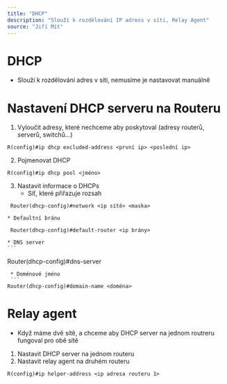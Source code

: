 ```yaml
---
title: "DHCP"
description: "Slouží k rozdělování IP adress v síti, Relay Agent"
source: "Jiří Mít"
---
```

# DHCP
* Slouží k rozdělování adres v síti, nemusíme je nastavovat manuálně

# Nastavení DHCP serveru na Routeru
1. Vyloučit adresy, které nechceme aby poskytoval (adresy routerů, serverů, switchů…)
```
R(config)#ip dhcp excluded-address <první ip> <poslední ip>
```
2.	Pojmenovat DHCP
```
R(config)#ip dhcp pool <jméno>
```
3.	Nastavit informace o DHCPs
    * Síť, které přiřazuje rozsah
   ```
 	Router(dhcp-config)#network <ip sítě> <maska>
   ```
    * Defaultní bránu
   ```
 	Router(dhcp-config)#default-router <ip brány>
   ```
    * DNS server
 	```
   Router(dhcp-config)#dns-server <ip serveru>
   ```
    * Doménové jméno
 	```
   Router(dhcp-config)#domain-name <doména>
   ```

# Relay agent
* Když máme dvě sítě, a chceme aby DHCP server na jednom routreru fungoval pro obě sítě

1. Nastavit DHCP server na jednom routeru 
2. Nastavit relay agent na druhém routeru
```
R(config)#ip helper-address <ip adresa routeru 1>
```